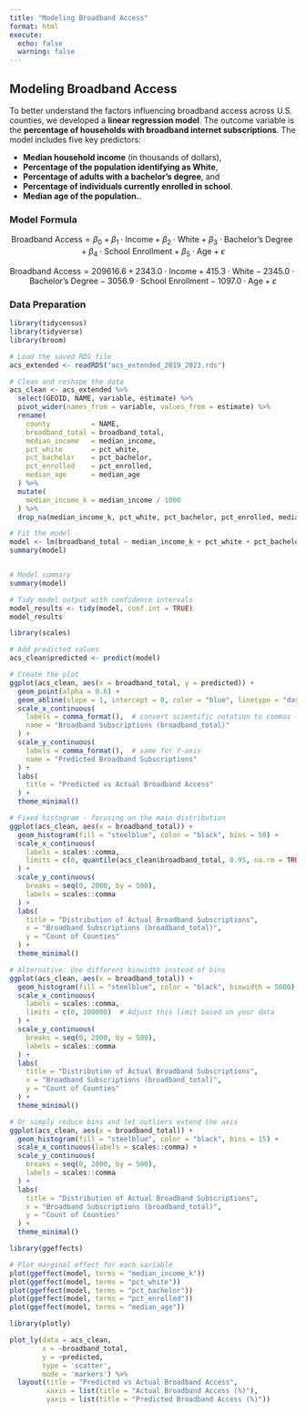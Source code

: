 ```yaml
---
title: "Modeling Broadband Access"
format: html
execute:
  echo: false
  warning: false
---
```


## Modeling Broadband Access

To better understand the factors influencing broadband access across U.S. counties, we developed a **linear regression model**. The outcome variable is the **percentage of households with broadband internet subscriptions**. The model includes five key predictors:

- **Median household income** (in thousands of dollars),
- **Percentage of the population identifying as White**,
- **Percentage of adults with a bachelor's degree**, and
- **Percentage of individuals currently enrolled in school**.
- **Median age of the population.**.

### Model Formula

$$
\text{Broadband Access} = \beta_0 + \beta_1 \cdot \text{Income} + \beta_2 \cdot \text{White} + \beta_3 \cdot \text{Bachelor's Degree} + \beta_4 \cdot \text{School Enrollment} + \beta_5 \cdot \text{Age} + \epsilon
$$

$$
\text{Broadband Access} = 209616.6 + 2343.0 \cdot \text{Income} + 415.3 \cdot \text{White} - 2345.0 \cdot \text{Bachelor's Degree} - 3056.9 \cdot \text{School Enrollment} - 1097.0 \cdot \text{Age} + \varepsilon
$$

### Data Preparation

```r
library(tidycensus)
library(tidyverse)
library(broom)

# Load the saved RDS file
acs_extended <- readRDS("acs_extended_2019_2023.rds")

# Clean and reshape the data
acs_clean <- acs_extended %>%
  select(GEOID, NAME, variable, estimate) %>%
  pivot_wider(names_from = variable, values_from = estimate) %>%
  rename(
    county          = NAME,
    broadband_total = broadband_total,
    median_income   = median_income,
    pct_white       = pct_white,
    pct_bachelor    = pct_bachelor,
    pct_enrolled    = pct_enrolled,
    median_age      = median_age
  ) %>%
  mutate(
    median_income_k = median_income / 1000
  ) %>%
  drop_na(median_income_k, pct_white, pct_bachelor, pct_enrolled, median_age, broadband_total)


```

```r
# Fit the model
model <- lm(broadband_total ~ median_income_k + pct_white + pct_bachelor + pct_enrolled + median_age, data = acs_clean)
summary(model)


# Model summary
summary(model)

```


```r
# Tidy model output with confidence intervals
model_results <- tidy(model, conf.int = TRUE)
model_results

```

```r
library(scales)

# Add predicted values
acs_clean$predicted <- predict(model)

# Create the plot
ggplot(acs_clean, aes(x = broadband_total, y = predicted)) +
  geom_point(alpha = 0.6) +
  geom_abline(slope = 1, intercept = 0, color = "blue", linetype = "dashed") +
  scale_x_continuous(
    labels = comma_format(),  # convert scientific notation to commas (e.g., 10,000)
    name = "Broadband Subscriptions (broadband_total)"
  ) +
  scale_y_continuous(
    labels = comma_format(),  # same for Y-axis
    name = "Predicted Broadband Subscriptions"
  ) +
  labs(
    title = "Predicted vs Actual Broadband Access"
  ) +
  theme_minimal()

```

```r
# Fixed histogram - focusing on the main distribution
ggplot(acs_clean, aes(x = broadband_total)) +
  geom_histogram(fill = "steelblue", color = "black", bins = 50) +
  scale_x_continuous(
    labels = scales::comma,
    limits = c(0, quantile(acs_clean$broadband_total, 0.95, na.rm = TRUE))  # Focus on 95% of data
  ) +
  scale_y_continuous(
    breaks = seq(0, 2000, by = 500),
    labels = scales::comma
  ) +
  labs(
    title = "Distribution of Actual Broadband Subscriptions",
    x = "Broadband Subscriptions (broadband_total)",
    y = "Count of Counties"
  ) +
  theme_minimal()

```

```r
# Alternative: Use different binwidth instead of bins
ggplot(acs_clean, aes(x = broadband_total)) +
  geom_histogram(fill = "steelblue", color = "black", binwidth = 5000) +
  scale_x_continuous(
    labels = scales::comma,
    limits = c(0, 200000)  # Adjust this limit based on your data
  ) +
  scale_y_continuous(
    breaks = seq(0, 2000, by = 500),
    labels = scales::comma
  ) +
  labs(
    title = "Distribution of Actual Broadband Subscriptions",
    x = "Broadband Subscriptions (broadband_total)",
    y = "Count of Counties"
  ) +
  theme_minimal()
```

```r


# Or simply reduce bins and let outliers extend the axis
ggplot(acs_clean, aes(x = broadband_total)) +
  geom_histogram(fill = "steelblue", color = "black", bins = 15) +
  scale_x_continuous(labels = scales::comma) +
  scale_y_continuous(
    breaks = seq(0, 2000, by = 500),
    labels = scales::comma
  ) +
  labs(
    title = "Distribution of Actual Broadband Subscriptions",
    x = "Broadband Subscriptions (broadband_total)",
    y = "Count of Counties"
  ) +
  theme_minimal()

```
```r
library(ggeffects)

# Plot marginal effect for each variable
plot(ggeffect(model, terms = "median_income_k"))
plot(ggeffect(model, terms = "pct_white"))
plot(ggeffect(model, terms = "pct_bachelor"))
plot(ggeffect(model, terms = "pct_enrolled"))
plot(ggeffect(model, terms = "median_age"))

```

```r
library(plotly)

plot_ly(data = acs_clean,
        x = ~broadband_total,
        y = ~predicted,
        type = 'scatter',
        mode = 'markers') %>%
  layout(title = "Predicted vs Actual Broadband Access",
         xaxis = list(title = "Actual Broadband Access (%)"),
         yaxis = list(title = "Predicted Broadband Access (%)"))
```
